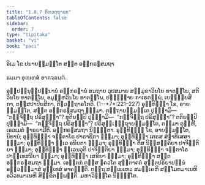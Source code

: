 ```yaml
---
title: "1.8.7 ຕິຓວຕ຺ຖາຣກ"
tableOfContents: false
sidebar:
  order: 7
type: "tipitaka"
basket: "vi"
book: "paci"
---
```



<DynamicBreadcrumb />


<Paragraph number="2093" type="center" book="paci">
ອິເມ ໂຂ ປນາຍສ຺ມນ຺ໂຕ ສຕ຺ຕ ອຘິກຣຓສມຖາ

  
ຘມ຺ມາ ອຸທ຺ເທສໍ ອາຄຈ຺ຉນ຺ຕິ.


</Paragraph>

<Division number="655" book="paci">

<Paragraph number="2094" book="paci">
ອຸປ຺ປນ຺ນຸປ຺ປນ຺ນານໍ ອຘິກຣຓານໍ ສມຖາຍ ວູປສມາຍ ສມ຺ມຸຂາວິນໂຍ ທາຕພ຺ໂພ, ສຕິວິນໂຍ ທາຕພ຺ໂພ, ອມູຬ຺ຫວິນໂຍ ທາຕພ຺ໂພ, ປຏິຎ຺ຎາຍ ກາເຣຕພ຺ພໍ, ເຍຠຸຍ຺ຍສິກາ, ຕສ຺ສປາປິຍສິກາ, ຕິຓວຕ຺ຖາຣໂກຕິ. (1--*7*:<Emphasis>221–227</Emphasis>)
</Paragraph>

<Paragraph number="2095" book="paci">
ອຸທ຺ທິຏ຺ຐາ ໂຂ, ອາຍສ຺ມນ຺ໂຕ, ສຕ຺ຕ ອຘິກຣຓສມຖາ ຘມ຺ມາ. ຕຕ຺ຖາຍສ຺ມນ຺ເຕ ປຸຈ຺ຉາມິ—  “ກຈ຺ຈິຕ຺ຖ ປຣິສຸທ຺ຘາ”? ທຸຕິຍມ຺ປິ ປຸຈ຺ຉາມິ—  “ກຈ຺ຈິຕ຺ຖ ປຣິສຸທ຺ຘາ”? ຕຕິຍມ຺ປິ ປຸຈ຺ຉາມິ—  “ກຈ຺ຈິຕ຺ຖ ປຣິສຸທ຺ຘາ”? ປຣິສຸທ຺ເຘຕ຺ຖາຍສ຺ມນ຺ໂຕ, ຕສ຺ມາ ຕຸຓ຺ຫີ, ເອວເມຕໍ ຘາຣຍາມີຕິ.

</Paragraph>
</Division>

<Paragraph number="2096" type="center" book="paci">
ອຘິກຣຓສມຖາ ນິຏ຺ຐິຕາ.


</Paragraph>

<Paragraph number="2097" book="paci">
ອຸທ຺ທິຏ຺ຐໍ ໂຂ, ອາຍສ຺ມນ຺ໂຕ, ນິທານໍ; ອຸທ຺ທິຏ຺ຐາ ຈຕ຺ຕາໂຣ ປາຣາຊິກາ ຘມ຺ມາ; ອຸທ຺ທິຏ຺ຐາ ເຕຣສ ສໍຆາທິເສສາ ຘມ຺ມາ; ອຸທ຺ທິຏ຺ຐາ ທ຺ເວ ອນິຍຕາ ຘມ຺ມາ; ອຸທ຺ທິຏ຺ຐາ ຕິໍສ ນິສ຺ສຄ຺ຄິຍາ ປາຈິຕ຺ຕິຍາ ຘມ຺ມາ; ອຸທ຺ທິຏ຺ຐາ ທ຺ເວນວຸຕິ ປາຈິຕ຺ຕິຍາ ຘມ຺ມາ; ອຸທ຺ທິຏ຺ຐາ ຈຕ຺ຕາໂຣ ປາຏິເທສນີຍາ ຘມ຺ມາ; ອຸທ຺ທິຏ຺ຐາ ເສຂິຍາ ຘມ຺ມາ; ອຸທ຺ທິຏ຺ຐາ ສຕ຺ຕ ອຘິກຣຓສມຖາ ຘມ຺ມາ. ເອຕ຺ຕກໍ ຕສ຺ສ ຠຄວໂຕ ສຸຕ຺ຕາຄຕໍ ສຸຕ຺ຕປຣິຍາປນ຺ນໍ ອນ຺ວທ຺ຘມາສໍ ອຸທ຺ເທສໍ ອາຄຈ຺ຉຕິ. ຕຕ຺ຖ ສພ຺ເພເຫວ ສມຄ຺ເຄຫິ ສມ຺ໂມທມາເນຫິ ອວິວທມາເນຫິ ສິກ຺ຂິຕພ຺ພນ຺ຕິ.

</Paragraph>

<Paragraph number="2098" type="center" book="paci">
ມຫາວິຠງ຺ໂຄ ນິຏ຺ຐິໂຕ.
</Paragraph>